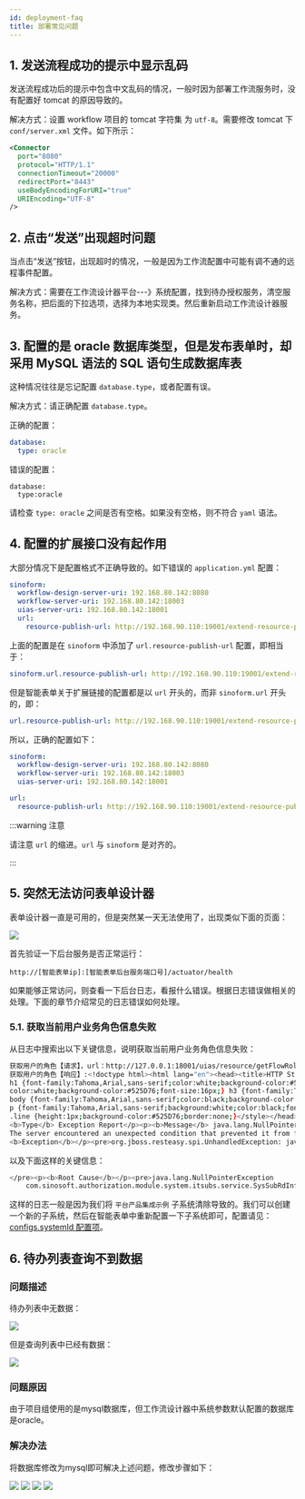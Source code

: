 ```yaml
---
id: deployment-faq
title: 部署常见问题
---
```


## 1. 发送流程成功的提示中显示乱码

发送流程成功后的提示中包含中文乱码的情况，一般时因为部署工作流服务时，没有配置好 tomcat 的原因导致的。

解决方式：设置 workflow 项目的 tomcat 字符集 为 `utf-8`。需要修改 tomcat 下 `conf/server.xml` 文件。如下所示：

```xml title="conf/server.xml" {7}
<Connector
  port="8080"
  protocol="HTTP/1.1"
  connectionTimeout="20000"
  redirectPort="8443"
  useBodyEncodingForURI="true"
  URIEncoding="UTF-8"
/>
```

## 2. 点击“发送”出现超时问题

当点击“发送”按钮，出现超时的情况，一般是因为工作流配置中可能有调不通的远程事件配置。

解决方式：需要在工作流设计器平台---》系统配置，找到待办授权服务，清空服务名称，把后面的下拉选项，选择为本地实现类。然后重新启动工作流设计器服务。

## 3. 配置的是 oracle 数据库类型，但是发布表单时，却采用 MySQL 语法的 SQL 语句生成数据库表

这种情况往往是忘记配置 `database.type`，或者配置有误。

解决方式：请正确配置 `database.type`。

正确的配置：

```yaml title="config/application.yml" {2}
database:
  type: oracle
```

错误的配置：

```text title="config/application.yml" {2}
database:
  type:oracle
```

请检查 `type: oracle` 之间是否有空格。如果没有空格，则不符合 `yaml` 语法。

## 4. 配置的扩展接口没有起作用

大部分情况下是配置格式不正确导致的。如下错误的 `application.yml` 配置：

```yaml title="application-dev.yaml" {5}
sinoform:
  workflow-design-server-uri: 192.168.80.142:8080
  workflow-server-uri: 192.168.80.142:18003
  uias-server-uri: 192.168.80.142:18001
  url:
    resource-publish-url: http://192.168.90.110:19001/extend-resource-publish
```

上面的配置是在 `sinoform` 中添加了 `url.resource-publish-url` 配置，即相当于：

```yaml
sinoform.url.resource-publish-url: http://192.168.90.110:19001/extend-resource-publish
```

但是智能表单关于扩展链接的配置都是以 `url` 开头的，而非 `sinoform.url` 开头的，即：

```yaml
url.resource-publish-url: http://192.168.90.110:19001/extend-resource-publish
```

所以，正确的配置如下：

```yaml title="application-dev.yaml" {6}
sinoform:
  workflow-design-server-uri: 192.168.80.142:8080
  workflow-server-uri: 192.168.80.142:18003
  uias-server-uri: 192.168.80.142:18001

url:
  resource-publish-url: http://192.168.90.110:19001/extend-resource-publish
```

:::warning 注意

请注意 `url` 的缩进。`url` 与 `sinoform` 是对齐的。

:::

## 5. 突然无法访问表单设计器

表单设计器一直是可用的，但是突然某一天无法使用了，出现类似下面的页面：

![](./assets/development-faq/error-page.png)

首先验证一下后台服务是否正常运行：

```http
http://[智能表单ip]:[智能表单后台服务端口号]/actuator/health
```

如果能够正常访问，则查看一下后台日志，看报什么错误。根据日志错误做相关的处理。下面的章节介绍常见的日志错误如何处理。

### 5.1. 获取当前用户业务角色信息失败

从日志中搜索出以下关键信息，说明获取当前用户业务角色信息失败：

```bash
获取用户的角色【请求】，url：http://127.0.0.1:18001/uias/resource/getFlowRolesById , 参数uid:1,subId:67250
获取用户的角色【响应】:<!doctype html><html lang="en"><head><title>HTTP Status 500 Internal Server Error</title><style type="text/css">
h1 {font-family:Tahoma,Arial,sans-serif;color:white;background-color:#525D76;font-size:22px;} h2 {font-family:Tahoma,Arial,sans-serif;
color:white;background-color:#525D76;font-size:16px;} h3 {font-family:Tahoma,Arial,sans-serif;color:white;background-color:#525D76;font-size:14px;}
body {font-family:Tahoma,Arial,sans-serif;color:black;background-color:white;} b {font-family:Tahoma,Arial,sans-serif;color:white;background-color:#525D76;}
p {font-family:Tahoma,Arial,sans-serif;background:white;color:black;font-size:12px;} a {color:black;} a.name {color:black;}
.line {height:1px;background-color:#525D76;border:none;}</style></head><body><h1>HTTP Status 500 Internal Server Error</h1><hr class="line" /><p>
<b>Type</b> Exception Report</p><p><b>Message</b> java.lang.NullPointerException</p><p><b>Description</b>
The server encountered an unexpected condition that prevented it from fulfilling the request.</p><p>
<b>Exception</b></p><pre>org.jboss.resteasy.spi.UnhandledException: java.lang.NullPointerException
```

以及下面这样的关键信息：

```bash {2}
</pre><p><b>Root Cause</b></p><pre>java.lang.NullPointerException
	com.sinosoft.authorization.module.system.itsubs.service.SysSubRdInfoServiceImpl.getShareRoleSubBySubId(SysSubRdInfoServiceImpl.java:272)
```

这样的日志一般是因为我们将 `平台产品集成示例` 子系统清除导致的。我们可以创建一个新的子系统，然后在智能表单中重新配置一下子系统即可，配置请见：[configs.systemId 配置项](config-resource-publish.md#configssystemid-配置项)。

## 6. 待办列表查询不到数据
### 问题描述
待办列表中无数据：

![](./assets/development-faq/daiban-nodata-1.png)

但是查询列表中已经有数据：

![](./assets/development-faq/daiban-nodata-2.png)

### 问题原因

由于项目组使用的是mysql数据库，但工作流设计器中系统参数默认配置的数据库是oracle。

### 解决办法

将数据库修改为mysql即可解决上述问题，修改步骤如下：

![](./assets/development-faq/daiban-nodata-3.png)
![](./assets/development-faq/daiban-nodata-4.png)
![](./assets/development-faq/daiban-nodata-5.png)
![](./assets/development-faq/daiban-nodata-6.png)